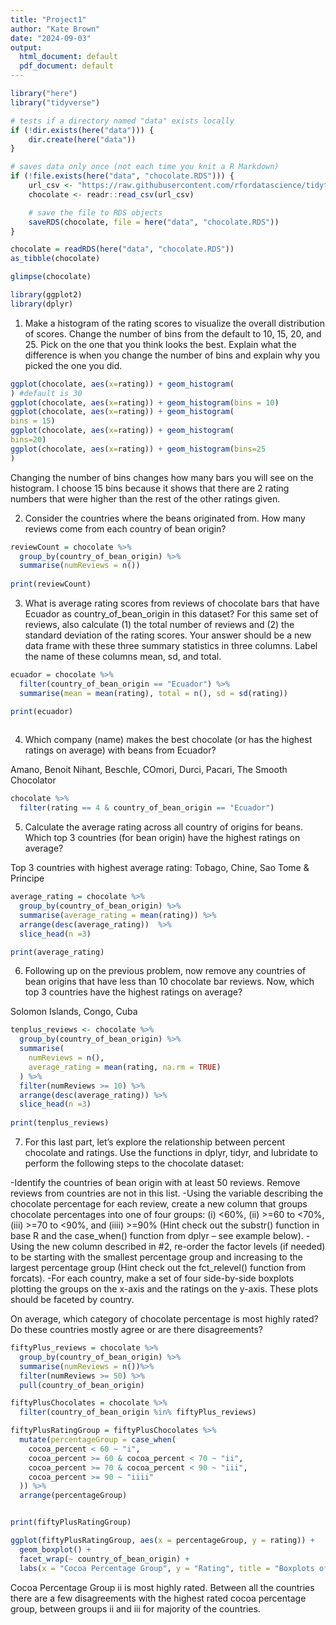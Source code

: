 ```yaml
---
title: "Project1"
author: "Kate Brown"
date: "2024-09-03"
output:
  html_document: default
  pdf_document: default
---
```


```r

library("here")
library("tidyverse")

# tests if a directory named "data" exists locally
if (!dir.exists(here("data"))) {
    dir.create(here("data"))
}

# saves data only once (not each time you knit a R Markdown)
if (!file.exists(here("data", "chocolate.RDS"))) {
    url_csv <- "https://raw.githubusercontent.com/rfordatascience/tidytuesday/master/data/2022/2022-01-18/chocolate.csv"
    chocolate <- readr::read_csv(url_csv)

    # save the file to RDS objects
    saveRDS(chocolate, file = here("data", "chocolate.RDS"))
}


```

```r
chocolate = readRDS(here("data", "chocolate.RDS"))
as_tibble(chocolate)
```
```r
glimpse(chocolate)
```
```r
library(ggplot2)
library(dplyr)
```

1. Make a histogram of the rating scores to visualize the overall distribution of scores. Change the number of bins from the default to 10, 15, 20, and 25. Pick on the one that you think looks the best. Explain what the difference is when you change the number of bins and explain why you picked the one you did.
```r
ggplot(chocolate, aes(x=rating)) + geom_histogram(
) #default is 30
ggplot(chocolate, aes(x=rating)) + geom_histogram(bins = 10)
ggplot(chocolate, aes(x=rating)) + geom_histogram(
bins = 15)
ggplot(chocolate, aes(x=rating)) + geom_histogram(
bins=20)
ggplot(chocolate, aes(x=rating)) + geom_histogram(bins=25
)
```
Changing the number of bins changes how many bars you will see on the histogram. I choose 15 bins because it shows that there are 2 rating numbers that were higher than the rest of the other ratings given. 

2. Consider the countries where the beans originated from. How many reviews come from each country of bean origin?
```r
reviewCount = chocolate %>%
  group_by(country_of_bean_origin) %>%
  summarise(numReviews = n())
  
print(reviewCount)

```
3. What is average rating scores from reviews of chocolate bars that have Ecuador as country_of_bean_origin in this dataset? For this same set of reviews, also calculate (1) the total number of reviews and (2) the standard deviation of the rating scores. Your answer should be a new data frame with these three summary statistics in three columns. Label the name of these columns mean, sd, and total.

```r
ecuador = chocolate %>%
  filter(country_of_bean_origin == "Ecuador") %>%
  summarise(mean = mean(rating), total = n(), sd = sd(rating)) 

print(ecuador)
  
```
4. Which company (name) makes the best chocolate (or has the highest ratings on average) with beans from Ecuador?

Amano, Benoit Nihant, Beschle, COmori, Durci, Pacari, The Smooth Chocolator
```r
chocolate %>%
  filter(rating == 4 & country_of_bean_origin == "Ecuador")

```

5. Calculate the average rating across all country of origins for beans. Which top 3 countries (for bean origin) have the highest ratings on average?

Top 3 countries with highest average rating: Tobago, Chine, Sao Tome & Principe
```r
average_rating = chocolate %>% 
  group_by(country_of_bean_origin) %>%
  summarise(average_rating = mean(rating)) %>%
  arrange(desc(average_rating))  %>%
  slice_head(n =3)

print(average_rating)

```
6. Following up on the previous problem, now remove any countries of bean origins that have less than 10 chocolate bar reviews. Now, which top 3 countries have the highest ratings on average?

Solomon Islands, Congo, Cuba 
```r
tenplus_reviews <- chocolate %>%
  group_by(country_of_bean_origin) %>%
  summarise(
    numReviews = n(),
    average_rating = mean(rating, na.rm = TRUE)
  ) %>%
  filter(numReviews >= 10) %>%
  arrange(desc(average_rating)) %>%
  slice_head(n =3)
  
print(tenplus_reviews)
```

7. For this last part, let’s explore the relationship between percent chocolate and ratings.
Use the functions in dplyr, tidyr, and lubridate to perform the following steps to the chocolate dataset:

-Identify the countries of bean origin with at least 50 reviews. Remove reviews from countries are not in this list.
-Using the variable describing the chocolate percentage for each review, create a new column that groups chocolate percentages into one of four groups: (i) <60%, (ii) >=60 to <70%, (iii) >=70 to <90%, and (iiii) >=90% (Hint check out the substr() function in base R and the case_when() function from dplyr – see example below).
-Using the new column described in #2, re-order the factor levels (if needed) to be starting with the smallest percentage group and increasing to the largest percentage group (Hint check out the fct_relevel() function from forcats).
-For each country, make a set of four side-by-side boxplots plotting the groups on the x-axis and the ratings on the y-axis. These plots should be faceted by country.

On average, which category of chocolate percentage is most highly rated? Do these countries mostly agree or are there disagreements?
```r
fiftyPlus_reviews = chocolate %>%
  group_by(country_of_bean_origin) %>%
  summarise(numReviews = n())%>%
  filter(numReviews >= 50) %>%
  pull(country_of_bean_origin)

fiftyPlusChocolates = chocolate %>%
  filter(country_of_bean_origin %in% fiftyPlus_reviews)

fiftyPlusRatingGroup = fiftyPlusChocolates %>%
  mutate(percentageGroup = case_when(
    cocoa_percent < 60 ~ "i", 
    cocoa_percent >= 60 & cocoa_percent < 70 ~ "ii", 
    cocoa_percent >= 70 & cocoa_percent < 90 ~ "iii", 
    cocoa_percent >= 90 ~ "iiii"
  )) %>%
  arrange(percentageGroup)


print(fiftyPlusRatingGroup)

ggplot(fiftyPlusRatingGroup, aes(x = percentageGroup, y = rating)) +
  geom_boxplot() +
  facet_wrap(~ country_of_bean_origin) +
  labs(x = "Cocoa Percentage Group", y = "Rating", title = "Boxplots of Ratings by Cocoa Percentage Group, Faceted by Country") 
```
Cocoa Percentage Group ii is most highly rated. Between all the countries there are a few disagreements with the highest rated cocoa percentage group, between groups ii and iii for majority of the countries. 


